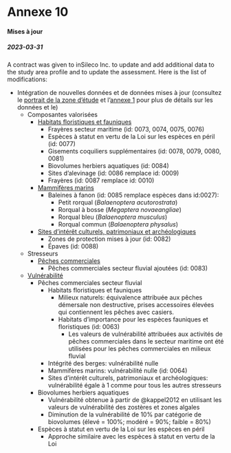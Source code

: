 # Annexe 10 {.unnumbered #annexe10}

#### Mises à jour {.unnumbered}

##### 2023-03-31 {.unnumbered}

A contract was given to inSileco Inc. to update and add additional data to the study area profile and to update the assessment. Here is the list of modifications: 

- Intégration de nouvelles données et de données mises à jour (consultez le [portrait de la zone d'étude](#portrait) et l'[annexe 1](#annexe1) pour plus de détails sur les données et le)
  - Composantes valorisées
    - [Habitats floristiques et fauniques](#habitat)
      - Frayères secteur maritime (id: 0073, 0074, 0075, 0076)
      - Espèces à statut en vertu de la Loi sur les espèces en péril (id: 0077)
      - Gisements coquiliers supplémentaires (id: 0078, 0079, 0080, 0081)
      - Biovolumes herbiers aquatiques (id: 0084)
      - Sites d'alevinage (id: 0086 remplace id: 0009)
      - Frayères (id: 0087 remplace id: 0010)
    - [Mammifères marins](#mammiferesmarins)
      - Baleines à fanon (id: 0085 remplace espèces dans id:0027):
        - Petit rorqual (*Balaenoptera acutorostrata*)
        - Rorqual à bosse (*Megaptera novaeangliae*)
        - Rorqual bleu (*Balaenoptera musculus*)
        - Rorqual commun (*Balaenoptera physalus*)
    - [Sites d’intérêt culturels, patrimoniaux et archéologiques](#site)
      - Zones de protection mises à jour (id: 0082)
      - Épaves (id: 0088)
  - Stresseurs 
    - [Pêches commerciales](#pechecommerciale)
      - Pêches commerciales secteur fluvial ajoutées (id: 0083)
  - [Vulnérabilité](vulnportrait)
    - Pêches commerciales secteur fluvial
      - Habitats floristiques et fauniques
        - Milieux naturels: équivalence attribuée aux pêches démersale non destructive, prises accessoires élevées qui contiennent les pêches avec casiers.
        - Habitats d’importance pour les espèces fauniques et floristiques (id: 0063)
          - Les valeurs de vulnérabilité attribuées aux activités de pêches commerciales dans le secteur maritime ont été utilisées pour les pêches commerciales en milieux fluvial
      - Intégrité des berges: vulnérabilité nulle
      - Mammifères marins: vulnérabilité nulle (id: 0064)
      - Sites d’intérêt culturels, patrimoniaux et archéologiques: vulnérabilité égale à 1 comme pour tous les autres stresseurs
    - Biovolumes herbiers aquatiques
      - Vulnérabilité obtenue à partir de @kappel2012 en utilisant les valeurs de vulnérabilité des zostères et zones algales
      - Diminution de la vulnérabilité de 10% par catégorie de biovolumes (élevé = 100%; modéré = 90%; faible = 80%)
    - Espèces à statut en vertu de la Loi sur les espèces en péril
      - Approche similaire avec les espèces à statut en vertu de la Loi
      